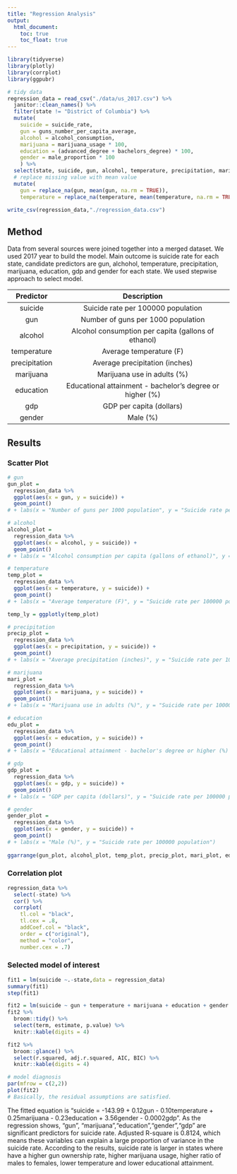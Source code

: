 ```yaml
---
title: "Regression Analysis"
output: 
  html_document:
    toc: true
    toc_float: true
---
```


```r
library(tidyverse)
library(plotly)
library(corrplot)
library(ggpubr)
```

```r
# tidy data
regression_data = read_csv("./data/us_2017.csv") %>%
  janitor::clean_names() %>% 
  filter(state != "District of Columbia") %>% 
  mutate(
    suicide = suicide_rate,
    gun = guns_number_per_capita_average,
    alcohol = alcohol_consumption,
    marijuana = marijuana_usage * 100,
    education = (advanced_degree + bachelors_degree) * 100,
    gender = male_proportion * 100
    ) %>% 
  select(state, suicide, gun, alcohol, temperature, precipitation, marijuana, education, gdp, gender) %>% 
  # replace missing value with mean value
  mutate(
    gun = replace_na(gun, mean(gun, na.rm = TRUE)),
    temperature = replace_na(temperature, mean(temperature, na.rm = TRUE)))

write_csv(regression_data,"./regression_data.csv")
```

## Method

Data from several sources were joined together into a merged dataset. We used 2017 year to build the model. Main outcome is suicide rate for each state, candidate predictors are gun, alchohol, temperature, precipitation, marijuana, education, gdp and gender for each state. We used stepwise approach to select model. 

| Predictor  | Description   |
| :------------------: | :----------------------------------------------------------------------------------: |
| suicide  | Suicide rate per 100000 population  |
| gun  | Number of guns per 1000 population  |
| alcohol  | Alcohol consumption per capita (gallons of ethanol)|
| temperature  | Average temperature (F)     |
| precipitation |  Average precipitation (inches) |                         
| marijuana  | Marijuana use in adults (%)
| education    | Educational attainment - bachelor's degree or higher (%)   |
| gdp    | GDP per capita (dollars)   |
| gender    | Male (%)   |

## Results

### Scatter Plot

```r
# gun
gun_plot = 
  regression_data %>% 
  ggplot(aes(x = gun, y = suicide)) +
  geom_point() 
# + labs(x = "Number of guns per 1000 population", y = "Suicide rate per 100000 population")

# alcohol
alcohol_plot =
  regression_data %>% 
  ggplot(aes(x = alcohol, y = suicide)) +
  geom_point() 
# + labs(x = "Alcohol consumption per capita (gallons of ethanol)", y = "Suicide rate per 100000 population")

# temperature
temp_plot =
  regression_data %>% 
  ggplot(aes(x = temperature, y = suicide)) +
  geom_point() 
# + labs(x = "Average temperature (F)", y = "Suicide rate per 100000 population")

temp_ly = ggplotly(temp_plot)

# precipitation
precip_plot =
  regression_data %>% 
  ggplot(aes(x = precipitation, y = suicide)) +
  geom_point() 
# + labs(x = "Average precipitation (inches)", y = "Suicide rate per 100000 population")

# marijuana
mari_plot =
  regression_data %>% 
  ggplot(aes(x = marijuana, y = suicide)) +
  geom_point() 
# + labs(x = "Marijuana use in adults (%)", y = "Suicide rate per 100000 population")

# education
edu_plot =
  regression_data %>% 
  ggplot(aes(x = education, y = suicide)) +
  geom_point() 
# + labs(x = "Educational attainment - bachelor's degree or higher (%) ",y = "Suicide rate per 100000 population")

# gdp
gdp_plot =
  regression_data %>% 
  ggplot(aes(x = gdp, y = suicide)) +
  geom_point() 
# + labs(x = "GDP per capita (dollars)", y = "Suicide rate per 100000 population")

# gender
gender_plot = 
  regression_data %>% 
  ggplot(aes(x = gender, y = suicide)) +
  geom_point() 
# + labs(x = "Male (%)", y = "Suicide rate per 100000 population")
                      
ggarrange(gun_plot, alcohol_plot, temp_plot, precip_plot, mari_plot, edu_plot, gdp_plot, gender_plot, nrow = 3, ncol = 3) 
```  

### Correlation plot

```r
regression_data %>% 
  select(-state) %>% 
  cor() %>% 
  corrplot(
    tl.col = "black", 
    tl.cex = .8, 
    addCoef.col = "black",
    order = c("original"),
    method = "color",
    number.cex = .7)
```

### Selected model of interest

```r
fit1 = lm(suicide ~.-state,data = regression_data)
summary(fit1)
step(fit1)
```

```r
fit2 = lm(suicide ~ gun + temperature + marijuana + education + gender +gdp, data = regression_data)
fit2 %>% 
  broom::tidy() %>% 
  select(term, estimate, p.value) %>% 
  knitr::kable(digits = 4)

fit2 %>% 
  broom::glance() %>% 
  select(r.squared, adj.r.squared, AIC, BIC) %>% 
  knitr::kable(digits = 4)
```


```r
# model diagnosis
par(mfrow = c(2,2))
plot(fit2)
# Basically, the residual assumptions are satisfied.
```

The fitted equation is "suicide = -143.99 + 0.12gun - 0.10temperature + 0.25marijuana - 0.23education + 3.56gender - 0.0002gdp". As the regression shows, "gun", "marijuana","education","gender","gdp" are significant predictors for suicide rate. Adjusted R-square is 0.8124, which means these variables can explain a large proportion of variance in the suicide rate. According to the results, suicide rate is larger in states where have a higher gun ownership rate, higher marijuana usage, higher ratio of males to females, lower temperature and lower educational attainment.   




